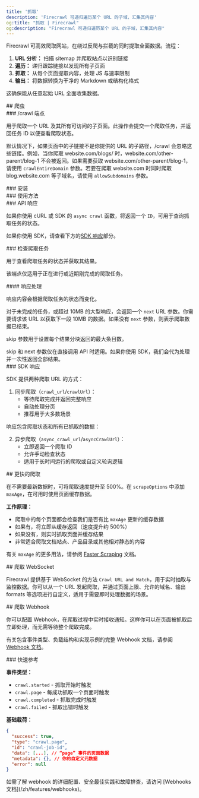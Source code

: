 ```yaml
---
title: '抓取'
description: 'Firecrawl 可递归遍历某个 URL 的子域，汇集其内容'
og:title: "抓取 | Firecrawl"
og:description: "Firecrawl 可递归遍历某个 URL 的子域，汇集其内容"
---
```



Firecrawl 可高效爬取网站，在绕过反爬与拦截的同时提取全面数据。流程：

1. **URL 分析：** 扫描 sitemap 并爬取站点以识别链接
2. **遍历：** 递归跟踪链接以发现所有子页面
3. **抓取：** 从每个页面提取内容，处理 JS 与速率限制
4. **输出：** 将数据转换为干净的 Markdown 或结构化格式

这确保能从任意起始 URL 全面收集数据。

<div id="crawling">
  ## 爬虫
</div>

<div id="crawl-endpoint">
  ### /crawl 端点
</div>

用于爬取一个 URL 及其所有可访问的子页面。此操作会提交一个爬取任务，并返回任务 ID 以便查看爬取状态。

<Warning>默认情况下，如果页面中的子链接不是你提供的 URL 的子路径，/crawl 会忽略这些链接。例如，当你爬取 website.com/blogs/ 时，website.com/other-parent/blog-1 不会被返回。如果需要获取 website.com/other-parent/blog-1，请使用 `crawlEntireDomain` 参数。若要在爬取 website.com 时同时爬取 blog.website.com 等子域名，请使用 `allowSubdomains` 参数。</Warning>

<div id="installation">
  ### 安装
</div>

<CodeGroup>
  <InstallationPython />

  <InstallationNode />

  <InstallationGo />

  <InstallationRust />
</CodeGroup>

<div id="usage">
  ### 使用方法
</div>

<CodeGroup>
  <CrawlPython />

  <CrawlNode />

  <CrawlGo />

  <CrawlRust />

  <CrawlCURL />
</CodeGroup>

<div id="api-response">
  ### API 响应
</div>

如果你使用 cURL 或 SDK 的 `async crawl` 函数，将返回一个 `ID`，可用于查询抓取任务的状态。

<Note>如果你使用 SDK，请查看下方的[SDK 响应](#sdk-response)部分。</Note>

<AsyncCrawlOutput />

<div id="check-crawl-job">
  ### 检查爬取任务
</div>

用于查看爬取任务的状态并获取其结果。

<Note>该端点仅适用于正在进行或近期刚完成的爬取任务。</Note>

<CodeGroup>
  <CheckCrawlJobPython />

  <CheckCrawlJobNode />

  <CheckCrawlJobGo />

  <CheckCrawlJobRust />

  <CheckCrawlJobCURL />
</CodeGroup>

<div id="response-handling">
  #### 响应处理
</div>

响应内容会根据爬取任务的状态而变化。

对于未完成的任务，或超过 10MB 的大型响应，会返回一个 `next` URL 参数。你需要请求该 URL 以获取下一段 10MB 的数据。如果没有 `next` 参数，则表示爬取数据已结束。

skip 参数用于设置每个结果分块返回的最大条目数。

<Info>
  skip 和 next 参数仅在直接调用 API 时适用。如果你使用 SDK，我们会代为处理并一次性返回全部结果。
</Info>

<CodeGroup>
  <CheckCrawlJobOutputScraping />

  <CheckCrawlJobOutputCompleted />
</CodeGroup>

<div id="sdk-response">
  ### SDK 响应
</div>

SDK 提供两种爬取 URL 的方式：

1. 同步爬取（`crawl_url`/`crawlUrl`）：
   * 等待爬取完成并返回完整响应
   * 自动处理分页
   * 推荐用于大多数场景

<CodeGroup>
  <PythonCrawlExample />

  <NodeCrawlExample />
</CodeGroup>

响应包含爬取状态和所有已抓取的数据：

<CodeGroup>
  <PythonCrawlExampleResponse />

  <NodeCrawlExampleResponse />
</CodeGroup>

2. 异步爬取（`async_crawl_url`/`asyncCrawlUrl`）：
   * 立即返回一个爬取 ID
   * 允许手动检查状态
   * 适用于长时间运行的爬取或自定义轮询逻辑

<CodeGroup>
  <AsyncCrawlPython />

  <AsyncCrawlNode />
</CodeGroup>

<div id="faster-crawling">
  ## 更快的爬取
</div>

在不需要最新数据时，可将爬取速度提升至 500%。在 `scrapeOptions` 中添加 `maxAge`，在可用时使用页面缓存数据。

<CodeGroup>
  <FastCrawlPython />

  <FastCrawlNode />

  <FastCrawlGo />

  <FastCrawlRust />

  <FastCrawlCURL />
</CodeGroup>

**工作原理：**

* 爬取中的每个页面都会检查我们是否有比 `maxAge` 更新的缓存数据
* 如果有，将立即从缓存返回（速度提升约 500%）
* 如果没有，则实时抓取页面并缓存结果
* 非常适合爬取文档站点、产品目录或其他相对静态的内容

有关 `maxAge` 的更多用法，请参阅 [Faster Scraping](/zh/features/fast-scraping) 文档。

<div id="crawl-websocket">
  ## 爬取 WebSocket
</div>

Firecrawl 提供基于 WebSocket 的方法 `Crawl URL and Watch`，用于实时抽取与监控数据。你可以从一个 URL 发起爬取，并通过页面上限、允许的域名、输出 formats 等选项进行自定义，适用于需要即时处理数据的场景。

<CodeGroup>
  <CrawlWebSocketPython />

  <CrawlWebSocketNode />
</CodeGroup>

<div id="crawl-webhook">
  ## 爬取 Webhook
</div>

你可以配置 Webhook，在爬取过程中实时接收通知。这样你可以在页面被抓取后立即处理，而无需等待整个爬取完成。

<CrawlWebhookCURL />

有关包含事件类型、负载结构和实现示例的完整 Webhook 文档，请参阅[Webhook 文档](/zh/features/webhooks)。

<div id="quick-reference">
  ### 快速参考
</div>

**事件类型：**

* `crawl.started` - 抓取开始时触发
* `crawl.page` - 每成功抓取一个页面时触发
* `crawl.completed` - 抓取完成时触发
* `crawl.failed` - 抓取出错时触发

**基础载荷：**

```json
{
  "success": true,
  "type": "crawl.page",
  "id": "crawl-job-id",
  "data": [...], // “page” 事件的页面数据
  "metadata": {}, // 你的自定义元数据
  "error": null
}
```

<Note>
  如需了解 webhook 的详细配置、安全最佳实践和故障排查，请访问 [Webhooks 文档](/zh/features/webhooks)。
</Note>
